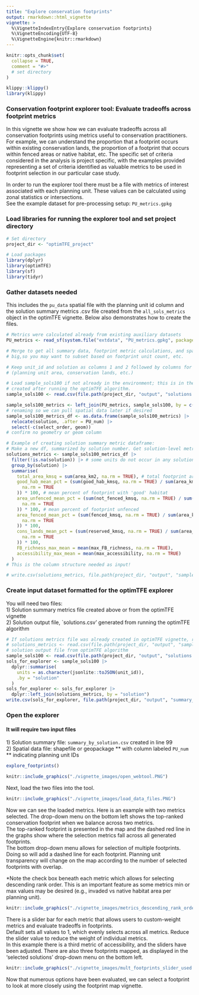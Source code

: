 ```yaml
---
title: "Explore conservation footprints"
output: rmarkdown::html_vignette
vignette: >
  %\VignetteIndexEntry{Explore conservation footprints}
  %\VignetteEncoding{UTF-8}
  %\VignetteEngine{knitr::rmarkdown}
---
```

```r
knitr::opts_chunk$set(
  collapse = TRUE,
  comment = "#>"
  # set directory
)
```
```r
klippy::klippy()
library(klippy)
```
### Conservation footprint explorer tool: Evaluate tradeoffs across footprint metrics
In this vignette we show how we can evaluate tradeoffs across all conservation footprints
using metrics useful to conservation practitioners.  
For example, we can understand the proportion that a footprint occurs within existing
conservation lands, the proportion of a footprint that occurs within fenced areas
or native habitat, etc. The specific set of criteria considered in the analysis is
project specific, with the examples provided representing a set of criteria identified
as valuable metrics to be used in footprint selection in our particular case study.

In order to run the explorer tool there must be a file with metrics of interest
associated with each planning unit. These values can be calculated using zonal
statistics or intersections.  
See the example dataset for pre-processing setup: `PU_metrics.gpkg`

### Load libraries for running the explorer tool and set project directory

```r
# Set directory
project_dir <- "optimTFE_project"

# Load packages
library(dplyr)
library(optimTFE)
library(sf)
library(tidyr)
```

### Gather datasets needed
This includes the `pu_data` spatial file with the planning unit id column and the 
solution summary metrics .csv file created from the `all_sols_metrics` object in
the optimTFE vignette. Below also demonstrates how to create the files.

```r
# Metrics were calculated already from existing auxiliary datasets
PU_metrics <- read_sf(system.file("extdata", "PU_metrics.gpkg", package = "optimTFE"))

# Merge to get all summary data, footprint metric calculations, and spatial data. This could get
# big,so you may want to subset based on footprint unit count, etc.

# Keep unit_id and solution as columns 1 and 2 followed by columns for getting summary stats
# (planning unit area, conservation lands, etc.)

# Load sample_sols100 if not already in the environment; this is in the output folder
# created after running the optimTFE algorithm.
sample_sols100 <- read.csv(file.path(project_dir, "output", "solutions.csv"))

sample_sols100_metrics <- left_join(PU_metrics, sample_sols100, by = c("PU_num" = "unit_id"))
# renaming so we can pull spatial data later if desired
sample_sols100_metrics_df <- as.data.frame(sample_sols100_metrics) |>
  relocate(solution, .after = PU_num) |>
  select(-c(select_order, geom))
# confirm no geometry or geom column

# Example of creating solution summary metric dataframe:
# Make a new df, summarized by solution number. Get solution-level metrics:
solutions_metrics <- sample_sols100_metrics_df |>
  filter(!is.na(solution)) |> # some units do not occur in any solution
  group_by(solution) |>
  summarise(
    total_area_kmsq = sum(area_km2, na.rm = TRUE), # total footprint area
    good_hab_mean_pct = (sum(good_hab_kmsq, na.rm = TRUE) / sum(area_km2,
      na.rm = TRUE
    )) * 100, # mean percent of footprint with 'good' habitat
    area_unfenced_mean_pct = (sum(not_fenced_kmsq, na.rm = TRUE) / sum(area_km2,
      na.rm = TRUE
    )) * 100, # mean percent of footprint unfenced
    area_fenced_mean_pct = (sum(fenced_kmsq, na.rm = TRUE) / sum(area_km2,
      na.rm = TRUE
    )) * 100,
    cons_lands_mean_pct = (sum(reserved_kmsq, na.rm = TRUE) / sum(area_km2,
      na.rm = TRUE
    )) * 100,
    FB_richness_max_mean = mean(max_FB_richness, na.rm = TRUE),
    accessibility_max_mean = mean(max_accessibility, na.rm = TRUE)
  )
# This is the column structure needed as input!

# write.csv(solutions_metrics, file.path(project_dir, "output", "sample_sols100_metrics.csv" ))
```
### Create input dataset formatted for the optimTFE explorer
You will need two files:  
1) Solution summary metrics file created above or from the optimTFE vignette  
2) Solution output file, `solutions.csv' generated from running the optimTFE algorithm

```r
# If solutions metrics file was already created in optimTFE vignette, read-in dataset:
# solutions_metrics <- read.csv(file.path(project_dir, "output", "sample_sols100_metrics.csv"))|> dplyr::select(-X)
# solution output file from optimTFE algorithm
sample_sols100 <- read.csv(file.path(project_dir, "output", "solutions.csv"))
sols_for_explorer <- sample_sols100 |>
  dplyr::summarise(
    units = as.character(jsonlite::toJSON(unit_id)),
    .by = "solution"
  )
sols_for_explorer <- sols_for_explorer |>
  dplyr::left_join(solutions_metrics, by = "solution")
write.csv(sols_for_explorer, file.path(project_dir, "output", "summary_by_solution.csv"), row.names = FALSE)
```

### Open the explorer

#### It will require two input files
1\) Solution summary file: `summary_by_solution.csv` created in line 99  
2\) Spatial data file: shapefile or geopackage ** with column labeled `PU_num` ** indicating
planning unit IDs

```r
explore_footprints()
```
```r
knitr::include_graphics("./vignette_images/open_webtool.PNG")
```

Next, load the two files into the tool.

```r
knitr::include_graphics("./vignette_images/load_data_files.PNG")
```

Now we can see the loaded metrics. Here is an example with two metrics selected. The drop-down
menu on the bottom left shows the top-ranked conservation footprint when we balance
across two metrics.  
The top-ranked footprint is presented in the map and the dashed red line in the graphs
show where the selection metrics fall across all generated footprints.  
The bottom drop-down menu allows for selection of multiple footprints. Doing so will
add a dashed line for each footprint. Planning unit transparency will change on the map according
to the number of selected footprints with overlap.  

*Note the check box beneath each metric which allows for selecting descending rank
order. This is an important feature as some metrics min or max values may be desired (e.g., invaded vs native habitat area per planning unit).
```r
knitr::include_graphics("./vignette_images/metrics_descending_rank_order_option.PNG")
```

There is a slider bar for each metric that allows users to custom-weight metrics
and evaluate tradeoffs in footprints.  
Default sets all values to 1, which evenly selects across all metrics. Reduce the
slider value to reduce the weight of individual metrics.   
In this example there is a third metric of accessibility, and the sliders have been
adjusted. There are also three footprints mapped, as displayed in the 'selected solutions'
drop-down menu on the bottom left.

```r
knitr::include_graphics("./vignette_images/mult_footprints_slider_used.PNG")
```

Now that numerous options have been evaluated, we can select a footprint to look
at more closely using the footprint map vignette.
